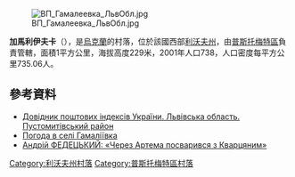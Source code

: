 [[Image:ВП_Гамалеевка_ЛьвОбл.jpg|right]]

{{coord|49|53|59|N|24|9|51|E|scale:100000|display=title}}

'''加馬利伊夫卡'''（{{lang-uk|Гамаліївка}}），是[[烏克蘭|烏克蘭]]的村落，位於該國西部[[利沃夫州|利沃夫州]]，由[[普斯托梅特區|普斯托梅特區]]負責管轄，面積1平方公里，海拔高度229米，2001年人口738，人口密度每平方公里735.06人。

==參考資料==
*[http://www.uaidx.com/13/298/index Довідник поштових індексів України. Львівська область. Пустомитівський район]{{Wayback|url=http://www.uaidx.com/13/298/index |date=20161011013019 }}
* [http://weather.in.ua/ua/l'vovskaja/4863 Погода в селі Гамаліївка] {{Wayback|url=http://weather.in.ua/ua/l%27vovskaja/4863 |date=20160305210605 }}
* [http://football.sport.ua/news/193259 Андрій ФЕДЕЦЬКИЙ: «Через Артема посварився з Кварцяним»] {{Wayback|url=http://football.sport.ua/news/193259 |date=20160304194943 }}

{{DEFAULTSORT:Гамаліївка}}
[[Category:利沃夫州村落|Category:利沃夫州村落]]
[[Category:普斯托梅特區村落|Category:普斯托梅特區村落]]


{{Lviv-geo-stub}}